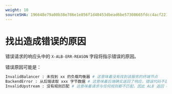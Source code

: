 ```yaml
---
weight: 10
sourceSHA: 196648e79a00b38e786e1e856f1d40453dbead6be57308665fdcc4acf22162ef
---
```


# 找出造成错误的原因

错误请求的响应头中的 `X-ALB-ERR-REASON` 字段将指示错误的原因。

错误原因可能是：

```bash
InvalidBalancer : 未找到 xx 的负载均衡器 # 这意味着没有找到该服务的终端节点
BackendError : 从后端读取 xxx 字节数据 # 这意味着后端确实返回了响应，错误代码不是由 ALB 引起的。
InvalidUpstream : 没有规则匹配 # 这意味着请求与任何规则都不匹配，因此 ALB 返回 404。
```
